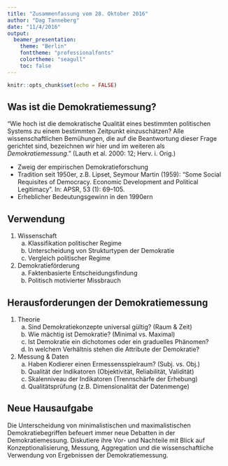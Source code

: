 ```yaml
---
title: "Zusammenfassung vom 28. Oktober 2016"
author: "Dag Tanneberg"
date: "11/4/2016"
output: 
  beamer_presentation:
    theme: "Berlin"
    fonttheme: "professionalfonts"
    colortheme: "seagull"
    toc: false 
---
```


```r
knitr::opts_chunk$set(echo = FALSE)
```

## Was ist die Demokratiemessung?

"Wie hoch ist die demokratische Qualität eines bestimmten politischen Systems zu einem bestimmten Zeitpunkt einzuschätzen? Alle wissenschaftlichen Bemühungen, die auf die Beantwortung dieser Frage gerichtet sind, bezeichnen wir hier und im weiteren als *Demokratiemessung*." (Lauth et al. 2000: 12; Herv. i. Orig.)

- Zweig der empirischen Demokratieforschung
- Tradition seit 1950er, z.B. Lipset, Seymour Martin (1959):
  "Some Social Requisites of Democracy. Economic Development
  and Political Legitimacy". In: APSR, 53 (1): 69–105.
- Erheblicher Bedeutungsgewinn in den 1990ern

## Verwendung

1. Wissenschaft
    a. Klassifikation politischer Regime
    b. Unterscheidung von Strukturtypen der Demokratie
    c. Vergleich politischer Regime

2. Demokratieförderung
    a. Faktenbasierte Entscheidungsfindung
    b. Politisch motivierter Missbrauch
    
## Herausforderungen der Demokratiemessung

1. Theorie
    a. Sind Demokratiekonzepte universal gültig? (Raum & Zeit)
    b. Wie mächtig ist Demokratie? (Minimal vs. Maximal)
    c. Ist Demokratie ein dichotomes oder ein graduelles Phänomen?
    d. In welchem Verhältnis stehen die Attribute der Demokratie?
2. Messung & Daten
    a. Haben Kodierer einen Ermessensspielraum? (Subj. vs. Obj.)
    b. Qualität der Indikatoren (Objektivität, Reliabilität, Validität)
    c. Skalenniveau der Indikatoren (Trennschärfe der Erhebung)
    d. Qualitätsprüfung (z.B. Dimensionalität der Datenmenge)

## Neue Hausaufgabe

Die Unterscheidung von minimalistischen und maximalistischen
Demokratiebegriffen befeuert immer neue Debatten in der
Demokratiemessung. Diskutiere ihre Vor- und Nachteile mit
Blick auf Konzeptionalisierung, Messung, Aggregation und die
wissenschaftliche Verwendung von Ergebnissen der
Demokratiemessung.
